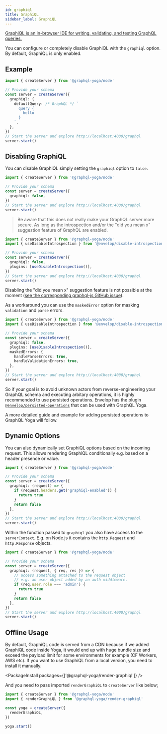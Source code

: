 ```yaml
---
id: graphiql
title: GraphiQL
sidebar_label: GraphiQL
---
```


[GraphiQL is an in-browser IDE for writing, validating, and testing GraphQL queries.](https://github.com/graphql/graphiql)

You can configure or completely disable GraphiQL with the `graphiql` option.
By default, GraphiQL is only enabled.

## Example

```ts
import { createServer } from '@graphql-yoga/node'

// Provide your schema
const server = createServer({
  graphiql: {
    defaultQuery: /* GraphQL */ `
      query {
        hello
      }
    `,
  },
})
// Start the server and explore http://localhost:4000/graphql
server.start()
```

## Disabling GraphiQL

You can disable GraphiQL simply setting the `graphiql` option to `false`.

```ts
import { createServer } from '@graphql-yoga/node'

// Provide your schema
const server = createServer({
  graphiql: false,
})
// Start the server and explore http://localhost:4000/graphql
server.start()
```

> Be aware that this does not really make your GraphQL server more secure. As long as the introspection and/or the "did you mean x" suggestion feature of GraphQL are enabled.

```ts
import { createServer } from '@graphql-yoga/node'
import { useDisableIntrospection } from '@envelop/disable-introspection'

// Provide your schema
const server = createServer({
  graphiql: false,
  plugins: [useDisableIntrospection()],
})
// Start the server and explore http://localhost:4000/graphql
server.start()
```

Disabling the "did you mean x" suggestion feature is not possible at the moment ([see the corresponding graphql-js GitHub issue](https://github.com/graphql/graphql-js/issues/2247)).

As a workaround you can use the `maskedError` option for masking `validation` and `parse` errors.

```ts
import { createServer } from '@graphql-yoga/node'
import { useDisableIntrospection } from '@envelop/disable-introspection'

// Provide your schema
const server = createServer({
  graphiql: false,
  plugins: [useDisableIntrospection()],
  maskedErrors: {
    handleParseErrors: true,
    handleValidationErrors: true,
  },
})
// Start the server and explore http://localhost:4000/graphql
server.start()
```

So if your goal is to avoid unknown actors from reverse-engineering your GraphQL schema and executing arbitary operations, it is highly recommended to use persisted operations.
Envelop has the plugin [`@envelop/persisted-operations`](https://www.npmjs.com/package/@envelop/persisted-operations) that can be used with GraphQL Yoga.

A more detailed guide and example for adding persisted operations to GraphQL Yoga will follow.

## Dynamic Options

You can also dynamically set GraphiQL options based on the incoming request.
This allows rendering GraphiQL conditionally e.g. based on a header presence or value.

```ts
import { createServer } from '@graphql-yoga/node'

// Provide your schema
const server = createServer({
  graphiql: (request) => {
    if (request.headers.get('graphiql-enabled')) {
      return true
    }
    return false
  },
})
// Start the server and explore http://localhost:4000/graphql
server.start()
```

Within the function passed to `graphiql` you also have access to the `serverContext`.
E.g. on Node.js it contains the `http.Request` and `http.Response` objects.

```ts
import { createServer } from '@graphql-yoga/node'

// Provide your schema
const server = createServer({
  graphiql: (request, { req, res }) => {
    // access something attached to the request object
    // e.g. an user object added by an auth middleware.
    if (req.user.role === 'admin') {
      return true
    }
    return false
  },
})
// Start the server and explore http://localhost:4000/graphql
server.start()
```

## Offline Usage

By default, GraphiQL code is served from a CDN because if we added GraphiQL code inside Yoga, it would end up with huge bundle size and exceed the payload limit for some environments for example (CF Workers, AWS etc).
If you want to use GraphiQL from a local version, you need to install it manually.

<PackageInstall packages={['@graphql-yoga/render-graphiql']} />

And you need to pass imported `renderGraphiQL` to `createServer` like below;

```ts
import { createServer } from '@graphql-yoga/node'
import { renderGraphiQL } from '@graphql-yoga/render-graphiql'

const yoga = createServer({
  renderGraphiQL,
})

yoga.start()
```
